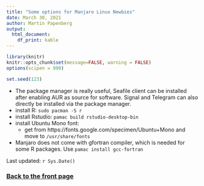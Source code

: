 ```yaml
---
title: "Some options for Manjaro Linux Newbies"
date: March 30, 2021
author: Martin Papenberg
output:
  html_document:
    df_print: kable
---
```


```r

library(knitr)
knitr::opts_chunk$set(message=FALSE, warning = FALSE)
options(scipen = 999)

set.seed(123)

```

- The package manager is really useful, Seafile client can be installed after
enabling AUR as source for software. Signal and Telegram can also directly be installed
via the package manager.
- install R: `sudo pacman -S r`
- install Rstudio: `pamac build rstudio-desktop-bin`
- install Ubuntu Mono font:
  * get from https://fonts.google.com/specimen/Ubuntu+Mono and move to `/usr/share/fonts`
- Manjaro does not come with gfortran compiler, which is needed for 
some R packages. Use `pamac install gcc-fortran`

Last updated: `r Sys.Date()`

### <a href="index.html">Back to the front page</a>

&nbsp;
